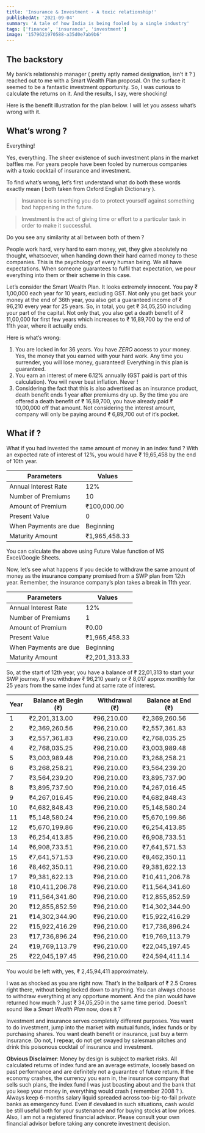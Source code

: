 ```yaml
---
title: 'Insurance & Investment - A toxic relationship!'
publishedAt: '2021-09-04'
summary: 'A tale of how India is being fooled by a single industry'
tags: ['finance', 'insurance', 'investment']
image: '1579621970588-a35d0e7ab9b6'
---
```


## The backstory

My bank’s relationship manager ( pretty aptly named designation, isn’t it ? ) reached out to me with a Smart Wealth Plan proposal. On the surface it seemed to be a fantastic investment opportunity. So, I was curious to calculate the returns on it. And the results, I say, were shocking!

Here is the benefit illustration for the plan below. I will let you assess what’s wrong with it.

<Document file="https://res.cloudinary.com/amreshtech/image/private/s--oQb8hdjS--/v1634148553/blog/SWP-10Pay-1Lakh-LongTerm_co3new.pdf" />

## What’s wrong ?

Everything!

Yes, everything. The sheer existence of such investment plans in the market baffles me. For years people have been fooled by numerous companies with a toxic cocktail of insurance and investment.

To find what’s wrong, let’s first understand what do both these words exactly mean ( both taken from Oxford English Dictionary ).

> Insurance is something you do to protect yourself against something bad happening in the future.

> Investment is the act of giving time or effort to a particular task in order to make it successful.

Do you see any similarity at all between both of them ?

People work hard, very hard to earn money, yet, they give absolutely no thought, whatsoever, when handing down their hard earned money to these companies. This is the psychology of every human being. We all have expectations. When someone guarantees to fulfil that expectation, we pour everything into them or their scheme in this case.

Let’s consider the Smart Wealth Plan. It looks extremely innocent. You pay ₹ 1,00,000 each year for 10 years, excluding GST. Not only you get back your money at the end of 36th year, you also get a guaranteed income of ₹ 96,210 every year for 25 years. So, in total, you get ₹ 34,05,250 including your part of the capital. Not only that, you also get a death benefit of ₹ 11,00,000 for first few years which increases to ₹ 16,89,700 by the end of 11th year, where it actually ends.

Here is what’s wrong:

1. You are locked in for 36 years. You have _ZERO_ access to your money. Yes, the money that you earned with your hard work. Any time you surrender, you will lose money, guaranteed! Everything in this plan is guaranteed.
2. You earn an interest of mere 6.12% annually (GST paid is part of this calculation). You will never beat inflation. Never !
3. Considering the fact that this is also advertised as an insurance product, death benefit ends 1 year after premiums dry up. By the time you are offered a death benefit of ₹ 16,89,700, you have already paid ₹ 10,00,000 off that amount. Not considering the interest amount, company will only be paying around ₹ 6,89,700 out of it’s pocket.

## What if ?

What if you had invested the same amount of money in an index fund ? With an expected rate of interest of 12%, you would have ₹ 19,65,458 by the end of 10th year.

| Parameters            | Values        |
| --------------------- | ------------- |
| Annual Interest Rate  | 12%           |
| Number of Premiums    | 10            |
| Amount of Premium     | ₹100,000.00   |
| Present Value         | 0             |
| When Payments are due | Beginning     |
| Maturity Amount       | ₹1,965,458.33 |

You can calculate the above using Future Value function of MS Excel/Google Sheets.

Now, let’s see what happens if you decide to withdraw the same amount of money as the insurance company promised from a SWP plan from 12th year. Remember, the insurance company’s plan takes a break in 11th year.

| Parameters            | Values        |
| --------------------- | ------------- |
| Annual Interest Rate  | 12%           |
| Number of Premiums    | 1             |
| Amount of Premium     | ₹0.00         |
| Present Value         | ₹1,965,458.33 |
| When Payments are due | Beginning     |
| Maturity Amount       | ₹2,201,313.33 |

So, at the start of 12th year, you have a balance of ₹ 22,01,313 to start your SWP journey. If you withdraw ₹ 96,210 yearly or ₹ 8,017 approx monthly for 25 years from the same index fund at same rate of interest.

| Year | Balance at Begin (₹) | Withdrawal (₹) | Balance at End (₹) |
| ---- | -------------------- | -------------- | ------------------ |
| 1    | ₹2,201,313.00        | ₹96,210.00     | ₹2,369,260.56      |
| 2    | ₹2,369,260.56        | ₹96,210.00     | ₹2,557,361.83      |
| 3    | ₹2,557,361.83        | ₹96,210.00     | ₹2,768,035.25      |
| 4    | ₹2,768,035.25        | ₹96,210.00     | ₹3,003,989.48      |
| 5    | ₹3,003,989.48        | ₹96,210.00     | ₹3,268,258.21      |
| 6    | ₹3,268,258.21        | ₹96,210.00     | ₹3,564,239.20      |
| 7    | ₹3,564,239.20        | ₹96,210.00     | ₹3,895,737.90      |
| 8    | ₹3,895,737.90        | ₹96,210.00     | ₹4,267,016.45      |
| 9    | ₹4,267,016.45        | ₹96,210.00     | ₹4,682,848.43      |
| 10   | ₹4,682,848.43        | ₹96,210.00     | ₹5,148,580.24      |
| 11   | ₹5,148,580.24        | ₹96,210.00     | ₹5,670,199.86      |
| 12   | ₹5,670,199.86        | ₹96,210.00     | ₹6,254,413.85      |
| 13   | ₹6,254,413.85        | ₹96,210.00     | ₹6,908,733.51      |
| 14   | ₹6,908,733.51        | ₹96,210.00     | ₹7,641,571.53      |
| 15   | ₹7,641,571.53        | ₹96,210.00     | ₹8,462,350.11      |
| 16   | ₹8,462,350.11        | ₹96,210.00     | ₹9,381,622.13      |
| 17   | ₹9,381,622.13        | ₹96,210.00     | ₹10,411,206.78     |
| 18   | ₹10,411,206.78       | ₹96,210.00     | ₹11,564,341.60     |
| 19   | ₹11,564,341.60       | ₹96,210.00     | ₹12,855,852.59     |
| 20   | ₹12,855,852.59       | ₹96,210.00     | ₹14,302,344.90     |
| 21   | ₹14,302,344.90       | ₹96,210.00     | ₹15,922,416.29     |
| 22   | ₹15,922,416.29       | ₹96,210.00     | ₹17,736,896.24     |
| 23   | ₹17,736,896.24       | ₹96,210.00     | ₹19,769,113.79     |
| 24   | ₹19,769,113.79       | ₹96,210.00     | ₹22,045,197.45     |
| 25   | ₹22,045,197.45       | ₹96,210.00     | ₹24,594,411.14     |

You would be left with, yes, ₹ 2,45,94,411 approximately.

I was as shocked as you are right now. That’s in the ballpark of ₹ 2.5 Crores right there, without being locked down to anything. You can always choose to withdraw everything at any opportune moment. And the plan would have returned how much ? Just ₹ 34,05,250 in the same time period. Doesn’t sound like a _Smart Wealth Plan_ now, does it ?

Investment and insurance serves completely different purposes. You want to do investment, jump into the market with mutual funds, index funds or by purchasing shares. You want death benefit or insurance, just buy a term insurance. Do not, I repear, do not get swayed by salesman pitches and drink this poisonous cocktail of insurance and investment.

**Obvious Disclaimer**: Money by design is subject to market risks. All calculated returns of index fund are an average estimate, loosely based on past performance and are definitely not a guarantee of future return. If the economy crashes, the currency you earn in, the insurance company that sells such plans, the index fund I was just boasting about and the bank that you keep your money in, everything would crash ( remember 2008 ? ). Always keep 6-months salary liquid spreaded across too-big-to-fail private banks as emergency fund. Even if devalued in such situations, cash would be still useful both for your sustenance and for buying stocks at low prices. Also, I am not a registered financial advisor. Please consult your own financial advisor before taking any concrete investment decision.
